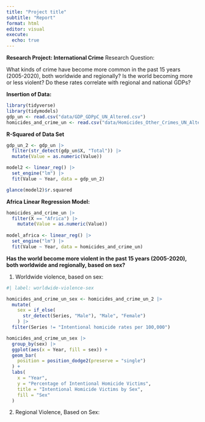 ```yaml
---
title: "Project title"
subtitle: "Report"
format: html
editor: visual
execute:
  echo: true
---
```


**Research Project: International Crime**
Research Question:

What kinds of crime have become more common in the past 15 years (2005-2020), both worldwide and regionally? Is the world becoming more or less violent? Do these rates correlate with regional and national GDPs?

**Insertion of Data:**

```r

library(tidyverse)
library(tidymodels)
gdp_un <- read.csv("data/GDP_GDPpC_UN_Altered.csv")
homicides_and_crime_un <- read.csv("data/Homicides_Other_Crimes_UN_Altered.csv")

```

**R-Squared of Data Set**

```r
gdp_un_2 <- gdp_un |>
  filter(str_detect(gdp_un$X, "Total")) |>
  mutate(Value = as.numeric(Value))

model2 <- linear_reg() |>
  set_engine("lm") |>
  fit(Value ~ Year, data = gdp_un_2)

glance(model2)$r.squared
```
**Africa Linear Regression Model:**

```r
homicides_and_crime_un |>
  filter(X == "Africa") |>
    mutate(Value = as.numeric(Value))
  
model_africa <- linear_reg() |>
  set_engine("lm") |>
  fit(Value ~ Year, data = homicides_and_crime_un)


```

**Has the world become more violent in the past 15 years (2005-2020), both worldwide and regionally, based on sex?**

1. Worldwide violence, based on sex:

```r
#| label: worldwide-violence-sex

homicides_and_crime_un_sex <- homicides_and_crime_un_2 |>
  mutate(
    sex = if_else(
      str_detect(Series, "Male"), "Male", "Female")
    ) |>
  filter(Series != "Intentional homicide rates per 100,000")

homicides_and_crime_un_sex |>
  group_by(sex) |>
  ggplot(aes(x = Year, fill = sex)) +
  geom_bar(
    position = position_dodge2(preserve = "single")
  ) + 
  labs(
    x = "Year",
    y = "Percentage of Intentional Homicide Victims",
    title = "Intentional Homicide Victims by Sex",
    fill = "Sex"
  )

```

2. Regional Violence, Based on Sex: 

